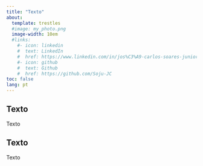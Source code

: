 ```yaml
---
title: "Texto"
about:
  template: trestles
  #image: my_photo.png
  image-width: 10em
  #links:
    #- icon: linkedin
    #  text: LinkedIn
    #  href: https://www.linkedin.com/in/jos%C3%A9-carlos-soares-junior-2375a714b/
    #- icon: github
    #  text: Github
    #  href: https://github.com/Soju-JC
toc: false
lang: pt
---
```


## Texto

Texto

## Texto

Texto











<!-- ---
format:
  html:
    search: false
    smooth-scroll: true
    fig-responsive: true
    highlight-style: dracula
    css: styles.css
    toc: false
    back-to-top-navigation: false
---

```{=html}
<head>
	<title>About Me</title>
	<style type="text/css">
		img {
			display: block;
			margin: 0 auto;
			width: 200px;
			height: 200px;
			object-fit: cover;
			border-radius: 50%;
		}
        
	</style>
</head>
<body>
	<img src="img\my_photo.png"><br><br>
	Olá! meu nome é José Carlos Soares Junior.<br><br>

	Como estudante de graduação em Estatística na Universidade Federal do Espírito Santo, adquiri uma vasta experiência em manipulação, interpretação e modelagem de vários tipos de dados, incluindo dados de saúde pública para populações maternas no Brasil. Em particular, trabalhei com dados de séries temporais, construindo uma base teórica e prática sólida em análise de séries temporais.<br><br>

Sou uma pessoa naturalmente curiosa, sempre buscando entender como as coisas funcionam e como podem ser melhoradas. Adoro desafios e abordo a resolução de problemas com paciência e persistência. Apesar de ser introvertido, sinto-me à vontade para comunicar e colaborar com outras pessoas para alcançar objetivos comuns.<br><br>

No meu tempo livre, gosto de me dedicar aos meus passatempos de assistir anime e ler mangá. Tenho uma sólida experiência em linguagem de programação R e estou constantemente melhorando minhas habilidades em Python.<br><br>

No geral, sou uma pessoa detalhista com paixão pela análise de dados, com habilidades de coleta, manipulação, modelagem e interpretação de conjuntos de dados. Estou sempre procurando maneiras de aprimorar minhas habilidades como profissional e como pessoa.
</body>
``` -->